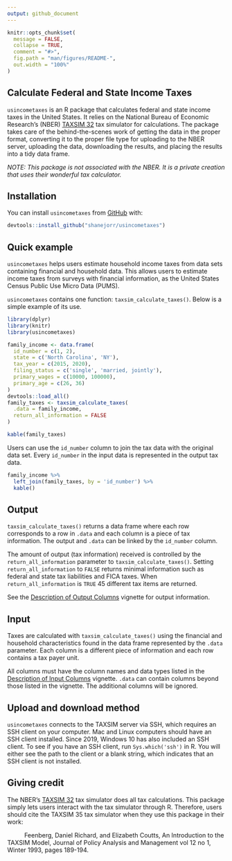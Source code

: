 ```yaml
---
output: github_document
---
```


<!-- README.md is generated from README.Rmd. Please edit that file -->

```r
knitr::opts_chunk$set(
  message = FALSE,
  collapse = TRUE,
  comment = "#>",
  fig.path = "man/figures/README-",
  out.width = "100%"
)
```

<!-- badges: start -->
<!-- badges: end -->

## Calculate Federal and State Income Taxes

`usincometaxes` is an R package that calculates federal and state income taxes in the United States.
It relies on the National Bureau of Economic Research's (NBER) [TAXSIM 32](http://taxsim.nber.org/taxsim32/) 
tax simulator for calculations. The package takes care of the behind-the-scenes work of getting the 
data in the proper format, converting it to the proper file type for uploading to the NBER server, 
uploading the data, downloading the results, and placing the results into a tidy data frame.

*NOTE: This package is not associated with the NBER. It is a private creation that uses their wonderful tax calculator.*

## Installation

You can install `usincometaxes` from [GitHub](https://github.com/shanejorr/usincometaxes) with:

```r
devtools::install_github("shanejorr/usincometaxes")
```

## Quick example

`usincometaxes` helps users estimate household income taxes from data sets containing financial and household data. This allows users to estimate income taxes from surveys with financial information, as the United States Census Public Use Micro Data (PUMS).

`usincometaxes` contains one function: `taxsim_calculate_taxes()`. Below is a simple example of its use.

```r
library(dplyr)
library(knitr)
library(usincometaxes)

family_income <- data.frame(
  id_number = c(1, 2),
  state = c('North Carolina', 'NY'),
  tax_year = c(2015, 2020),
  filing_status = c('single', 'married, jointly'),
  primary_wages = c(10000, 100000),
  primary_age = c(26, 36)
)
devtools::load_all()
family_taxes <- taxsim_calculate_taxes(
  .data = family_income,
  return_all_information = FALSE
)
```

```r
kable(family_taxes)
```

Users can use the `id_number` column to join the tax data with the original data set. Every `id_number` in
the input data is represented in the output tax data.

```r
family_income %>%
  left_join(family_taxes, by = 'id_number') %>%
  kable()
```

## Output

`taxsim_calculate_taxes()` returns a data frame where each row corresponds to a row in `.data` and
each column is a piece of tax information. The output and `.data` can be linked by the `id_number` column.

The amount of output (tax information) received is controlled by the `return_all_information` parameter 
to `taxsim_calculate_taxes()`. Setting `return_all_information` to `FALSE` returns minimal information such as 
federal and state tax liabilities and FICA taxes. When `return_all_information` is `TRUE` 45 different tax 
items are returned.

See the [Description of Output Columns](https://www.shaneorr.io/r/usincometaxes/articles/taxsim-output.html) vignette for output information.

## Input

Taxes are calculated with `taxsim_calculate_taxes()` using the financial and household characteristics 
found in the data frame represented by the `.data` parameter. Each column is a different piece of information
and each row contains a tax payer unit.

All columns must have the column names and data types listed in the 
[Description of Input Columns](https://www.shaneorr.io/r/usincometaxes/articles/taxsim-input.html) vignette.
`.data` can contain columns beyond those listed in the vignette. The additional columns will be ignored.

## Upload and download method

`usincometaxes` connects to the TAXSIM server via SSH, which requires an SSH client on your computer. Mac and Linux computers should have an SSH client installed. Since 2019, Windows 10 has also included an SSH client. To see if you have an SSH client, run `Sys.which('ssh')` in R. You will either see the path to the client or a blank string, which indicates that an SSH client is not installed.

## Giving credit

The NBER's [TAXSIM 32](http://taxsim.nber.org/taxsim32/) tax simulator does all tax calculations. 
This package simply lets users interact with the tax simulator through R. Therefore, users should 
cite the TAXSIM 35 tax simulator when they use this package in their work:

|           Feenberg, Daniel Richard, and Elizabeth Coutts, An Introduction to the TAXSIM Model, Journal of Policy Analysis and Management vol 12 no 1, Winter 1993, pages 189-194.
